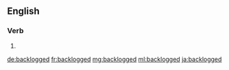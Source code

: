 ==English==

===Verb===
{{head|en|verb form}}

# {{en-past of|backlog}}

[[de:backlogged]]
[[fr:backlogged]]
[[mg:backlogged]]
[[ml:backlogged]]
[[ja:backlogged]]
